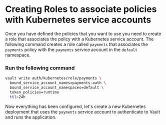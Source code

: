# Creating Roles to associate policies with Kubernetes service accounts 

Once you have defined the policies that you want to use you need to create a role
that associates the policy with a Kubernetes service account.  The following command
creates a role called `payments` that associates the `payments` policy with the
`payments` service account in the `default` namespace.

### Run the following command

```bash
vault write auth/kubernetes/role/payments \
  bound_service_account_names=payments-auth \
  bound_service_account_namespaces=default \
  token_policies=runtime
  ttl=24h
```

Now everything has been configured, let's create a new Kubernetes deployment
that uses the `payments` service account to authenticate to Vault and runs
the application.